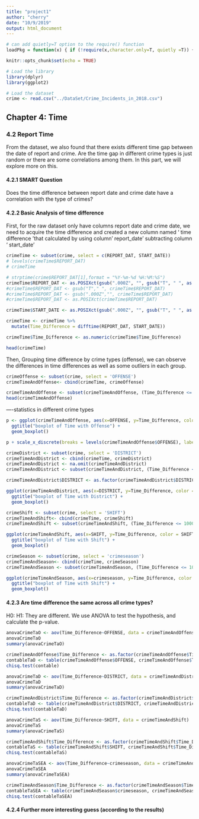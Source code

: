 ```yaml
---
title: "project1"
author: "cherry"
date: "10/9/2019"
output: html_document
---
```


```r
# can add quietly=T option to the require() function
loadPkg = function(x) { if (!require(x,character.only=T, quietly =T)) { install.packages(x,dep=T,repos="http://cran.us.r-project.org"); if(!require(x,character.only=T)) stop("Package not found") } }
```

```r
knitr::opts_chunk$set(echo = TRUE)

# Load the library
library(dplyr)
library(ggplot2)

# Load the dataset
crime <- read.csv("../DataSet/Crime_Incidents_in_2018.csv")
```

## Chapter 4: Time

### 4.2 Report Time

From the dataset, we also found that there exists different time gap between the date of report and crime. Are the time gap in different crime types is just random or there are some correlations among them. In this part, we will explore more on this.

#### 4.2.1 SMART Question

Does the time difference between report date and crime date have a correlation with the type of crimes?

#### 4.2.2 Basic Analysis of time difference

First, for the raw dataset only have columns report date and crime date, we need to acquire the time difference and created a new column named ‘ time difference ’that calculated by using column’ report_date’ subtracting column ‘ start_date’

```r
crimeTime <- subset(crime, select = c(REPORT_DAT, START_DATE))
# levels(crimeTime$REPORT_DAT)
# crimeTime

# strptime(crime$REPORT_DAT[1],format = "%Y-%m-%d %H:%M:%S")
crimeTime$REPORT_DAT <- as.POSIXct(gsub(".000Z", "", gsub("T", " ", as.character(crimeTime$REPORT_DAT))))
#crimeTime$REPORT_DAT <- gsub("T"," ", crimeTime$REPORT_DAT)
#crimeTime$REPORT_DAT <- gsub(".000Z","", crimeTime$REPORT_DAT)
#crimeTime$REPORT_DAT <- as.POSIXct(crimeTime$REPORT_DAT)

crimeTime$START_DATE <- as.POSIXct(gsub(".000Z", "", gsub("T", " ", as.character(crimeTime$START_DATE))))

crimeTime <- crimeTime %>% 
  mutate(Time_Difference = difftime(REPORT_DAT, START_DATE))

crimeTime$Time_Difference <- as.numeric(crimeTime$Time_Difference)

head(crimeTime)
```

Then, Grouping time difference by crime types  (offense), we can observe the differences in time differences as well as some outliers in each group.

```r
crimeOffense <- subset(crime, select = 'OFFENSE')
crimeTimeAndOffense<- cbind(crimeTime, crimeOffense)

crimeTimeAndOffense <- subset(crimeTimeAndOffense, (Time_Difference <= 10000 & Time_Difference >= 0))
head(crimeTimeAndOffense)
```

—-statistics in different crime types

```r

p <- ggplot(crimeTimeAndOffense, aes(x=OFFENSE, y=Time_Difference, color = OFFENSE)) + 
  ggtitle("boxplot of Time with Offense") + 
  geom_boxplot()

p + scale_x_discrete(breaks = levels(crimeTimeAndOffense$OFFENSE), labels = c('ARS','AW/DW','BUR','HOM','MOT','ROB','SA','TF/A','T/O'))
```

```r
crimeDistrict <- subset(crime, select = 'DISTRICT')
crimeTimeAndDistrict <- cbind(crimeTime, crimeDistrict)
crimeTimeAndDistrict <- na.omit(crimeTimeAndDistrict)
crimeTimeAndDistrict <- subset(crimeTimeAndDistrict, (Time_Difference <= 10000 & Time_Difference >= 0))

crimeTimeAndDistrict$DISTRICT <- as.factor(crimeTimeAndDistrict$DISTRICT)

ggplot(crimeTimeAndDistrict, aes(x=DISTRICT, y=Time_Difference, color = DISTRICT)) + 
  ggtitle("boxplot of Time with District") + 
  geom_boxplot()
```

```r
crimeShift <- subset(crime, select = 'SHIFT')
crimeTimeAndShift<- cbind(crimeTime, crimeShift)
crimeTimeAndShift <- subset(crimeTimeAndShift, (Time_Difference <= 10000 & Time_Difference >= 0))

ggplot(crimeTimeAndShift, aes(x=SHIFT, y=Time_Difference, color = SHIFT)) + 
  ggtitle("boxplot of Time with Shift") + 
  geom_boxplot()
```

```r
crimeSeason <- subset(crime, select = 'crimeseason')
crimeTimeAndSeason<- cbind(crimeTime, crimeSeason)
crimeTimeAndSeason <- subset(crimeTimeAndSeason, (Time_Difference <= 10000 & Time_Difference >= 0))

ggplot(crimeTimeAndSeason, aes(x=crimeseason, y=Time_Difference, color = crimeseason)) + 
  ggtitle("boxplot of Time with Shift") + 
  geom_boxplot()
```

#### 4.2.3 Are time difference the same across all crime types?

H0: 
H1: They are different.
We use ANOVA to test the hypothesis, and calculate the p-value.

```r
anovaCrimeTaO <- aov(Time_Difference~OFFENSE, data = crimeTimeAndOffense)
anovaCrimeTaO
summary(anovaCrimeTaO)
```

```r
crimeTimeAndOffense$Time_Difference <- as.factor(crimeTimeAndOffense$Time_Difference)
contableTaO <- table(crimeTimeAndOffense$OFFENSE, crimeTimeAndOffense$Time_Difference)
chisq.test(contable)
```

```r
anovaCrimeTaD <- aov(Time_Difference~DISTRICT, data = crimeTimeAndDistrict)
anovaCrimeTaD
summary(anovaCrimeTaD)
```

```r
crimeTimeAndDistrict$Time_Difference <- as.factor(crimeTimeAndDistrict$Time_Difference)
contableTaD <- table(crimeTimeAndDistrict$DISTRICT, crimeTimeAndDistrict$Time_Difference)
chisq.test(contableTaD)
```

```r
anovaCrimeTaS <- aov(Time_Difference~SHIFT, data = crimeTimeAndShift)
anovaCrimeTaS
summary(anovaCrimeTaS)
```

```r
crimeTimeAndShift$Time_Difference <- as.factor(crimeTimeAndShift$Time_Difference)
contableTaS <- table(crimeTimeAndShift$SHIFT, crimeTimeAndShift$Time_Difference)
chisq.test(contableTaS)
```

```r
anovaCrimeTaSEA <- aov(Time_Difference~crimeseason, data = crimeTimeAndSeason)
anovaCrimeTaSEA
summary(anovaCrimeTaSEA)
```

```r
crimeTimeAndSeason$Time_Difference <- as.factor(crimeTimeAndSeason$Time_Difference)
contableTaSEA <- table(crimeTimeAndSeason$crimeseason, crimeTimeAndSeason$Time_Difference)
chisq.test(contableTaSEA)
```

#### 4.2.4 Further more interesting guess (according to the results)
